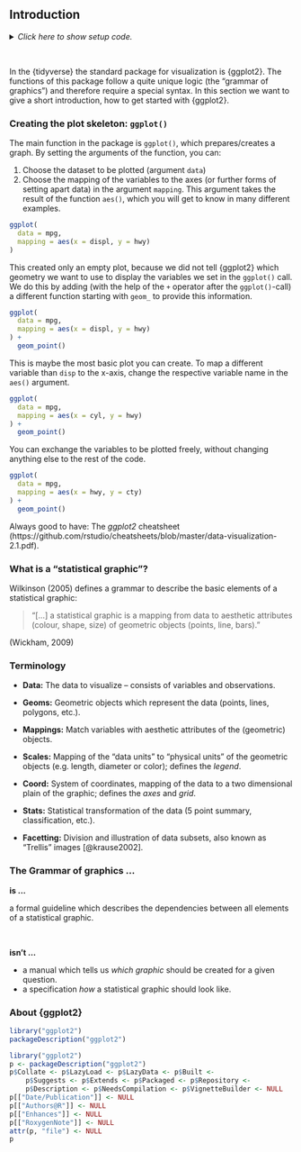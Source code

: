 ## Introduction

<details><summary>*Click here to show setup code.*</summary>
```r
### Basics for visualisation in R using {ggplot2}

```
```r
library(tidyverse)
```
</details>

<br>

In the {tidyverse} the standard package for visualization is {ggplot2}.
The functions of this package follow a quite unique logic (the "grammar of graphics") and therefore require a special syntax.
In this section we want to give a short introduction, how to get started with {ggplot2}.

### Creating the plot skeleton: `ggplot()`

The main function in the package is `ggplot()`, which prepares/creates a graph.
By setting the arguments of the function, you can:

1. Choose the dataset to be plotted (argument `data`)
2. Choose the mapping of the variables to the axes (or further forms of setting apart data) in the argument `mapping`. 
  This argument takes the result of the function `aes()`, which you will get to know in many different examples.

```r
ggplot(
  data = mpg,
  mapping = aes(x = displ, y = hwy)
)
```

This created only an empty plot, because we did not tell {ggplot2} which geometry we want to use to display the variables we set in the `ggplot()` call.
We do this by adding (with the help of the `+` operator after the `ggplot()`-call) a different function starting with `geom_` to provide this information.

```r
ggplot(
  data = mpg,
  mapping = aes(x = displ, y = hwy)
) +
  geom_point()
```

This is maybe the most basic plot you can create.
To map a different variable than `disp` to the x-axis, change the respective variable name in the `aes()` argument.

```r
ggplot(
  data = mpg,
  mapping = aes(x = cyl, y = hwy)
) +
  geom_point()
```

You can exchange the variables to be plotted freely, without changing anything else to the rest of the code.

```r
ggplot(
  data = mpg,
  mapping = aes(x = hwy, y = cty)
) +
  geom_point()
```

Always good to have: The *ggplot2* cheatsheet (https://github.com/rstudio/cheatsheets/blob/master/data-visualization-2.1.pdf).

### What is a "statistical graphic"?

Wilkinson (2005) defines a grammar to describe the basic elements of a
statistical graphic:

> "[...] a statistical graphic is a mapping from data to
> aesthetic attributes (colour, shape, size) of geometric objects
> (points, line, bars)."

\hfill (Wickham, 2009)

### Terminology

- **Data:** The data to visualize -- consists of variables and observations.

- **Geoms:** Geometric objects which represent the data (points, lines, polygons, etc.).

- **Mappings:** Match variables with aesthetic attributes of the (geometric) objects.

- **Scales:** Mapping of the "data units" to "physical units" of the geometric objects (e.g. length, diameter or color); defines the _legend_.

- **Coord:** System of coordinates, mapping of the data to a two dimensional plain of the graphic; defines the _axes_ and _grid_.

- **Stats:** Statistical transformation of the data (5 point summary, classification, etc.).

- **Facetting:** Division and illustration of data subsets, also known as "Trellis" images [@krause2002].

### The Grammar of graphics ...

**is ...**

a formal guideline which describes the dependencies between all elements of a
  statistical graphic.

<br>

**isn't ...**

- a manual which tells us _which graphic_ should be created for a given question.
- a specification _how_ a statistical graphic should look like.

### About {ggplot2}

```r
library("ggplot2")
packageDescription("ggplot2")
```


```r
library("ggplot2")
p <- packageDescription("ggplot2")
p$Collate <- p$LazyLoad <- p$LazyData <- p$Built <-
    p$Suggests <- p$Extends <- p$Packaged <- p$Repository <-
    p$Description <- p$NeedsCompilation <- p$VignetteBuilder <- NULL
p[["Date/Publication"]] <- NULL
p[["Authors@R"]] <- NULL
p[["Enhances"]] <- NULL
p[["RoxygenNote"]] <- NULL
attr(p, "file") <- NULL
p
```
